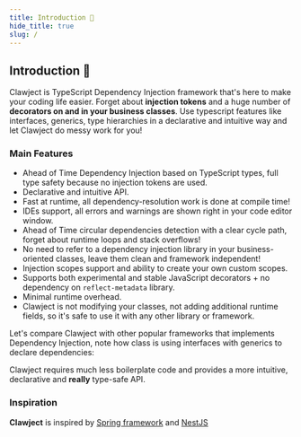 ```yaml
---
title: Introduction 🚀
hide_title: true
slug: /
---
```


## Introduction 🚀

Clawject is TypeScript Dependency Injection framework that's here to make your coding life easier.
Forget about **injection tokens** and a huge number of **decorators on and in your business classes**.
Use typescript features like interfaces, generics, type hierarchies in
a declarative and intuitive way and let Clawject do messy work for you!

### Main Features

- Ahead of Time Dependency Injection based on TypeScript types, full type safety because no injection tokens are used.
- Declarative and intuitive API.
- Fast at runtime, all dependency-resolution work is done at compile time!
- IDEs support, all errors and warnings are shown right in your code editor window.
- Ahead of Time circular dependencies detection with a clear cycle path, forget about runtime loops and stack overflows!
- No need to refer to a dependency injection library in your business-oriented classes, leave them clean and framework independent!
- Injection scopes support and ability to create your own custom scopes.
- Supports both experimental and stable JavaScript decorators + no dependency on `reflect-metadata` library.
- Minimal runtime overhead.
- Clawject is not modifying your classes, not adding additional runtime fields, so it's safe to use it with any other library or framework.

Let's compare Clawject with other popular frameworks that implements Dependency Injection, note how class is using interfaces with generics to declare dependencies:


<CompareClawjectWithOthers />

Clawject requires much less boilerplate code and provides a more intuitive, declarative and **really** type-safe API.

### Inspiration


**Clawject** is inspired by [Spring framework](https://docs.spring.io/spring-framework/reference/core/beans.html) <SpringLogo /> and [NestJS](https://nestjs.com/) <NestJSLogo />


